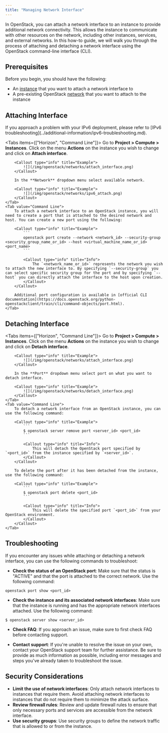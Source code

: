 ```yaml
---
title: "Managing Network Interface"
---
```




In OpenStack, you can attach a network interface to an instance to provide additional network connectivity. This allows the instance to communicate with other resources on the network, including other instances, services, and external networks. In this how-to guide, we will walk you through the process of attaching and detaching a network interface using the OpenStack command-line interface (CLI).

## Prerequisites

Before you begin, you should have the following:

- An [instance](../getting-started/creating-first-infrastructure.md) that you want to attach a network interface to
- A pre-existing OpenStack [network](../how-to-guides/create-networking.md) that you want to attach to the instance

## Attaching Interface

<Callout type="info" title="Info">
    If you approach a problem with your IPv6 deployment, please refer to [IPv6 troubleshooting](../additional-information/ipv6-troubleshooting.md).
</Callout>

<Tabs items={["Horizon", "Command Line"]}>
    <Tab value="Horizon">
        Go to **Project &gt; Compute &gt;  Instances**. Click on the menu **Actions** on the instance you wish to change and click on **Attach interface**.

        <Callout type="info" title="Example">
            ![](/img/openstack/networks/attach_interface.png)
        </Callout>

        In the **Network** dropdown menu select available network.

        <Callout type="info" title="Example">
            ![](/img/openstack/networks/ipv6_attach.png)
        </Callout>
    </Tab>
    <Tab value="Command Line">
        To attach a network interface to an OpenStack instance, you will need to create a port that is attached to the desired network and host. You can create a new port using the following:

        <Callout type="info" title="Example">
            ```
            openstack port create --network <network_id> --security-group <security_group_name_or_id> --host <virtual_machine_name_or_id> <port_name>
            ```

            <Callout type="info" title="Info">
                The `<network_name_or_id>` represents the network you wish to attach the new interface to. By specifying `--security-group` you can select specific security group for the port and by specifying `--host` you can directly attach the interface to the host upon creation.
            </Callout>
        </Callout>

        Additional port configuration is available in [official CLI documentation](https://docs.openstack.org/python-openstackclient/train/cli/command-objects/port.html).
    </Tab>
</Tabs>

## Detaching Interface

<Tabs items={["Horizon", "Command Line"]}>
    <Tab value="Horizon">
        Go to **Project &gt; Compute &gt;  Instances**. Click on the menu **Actions** on the instance you wish to change and click on **Detach interface**.

        <Callout type="info" title="Example">
            ![](/img/openstack/networks/attach_interface.png)
        </Callout>

        In the **Port** dropdown menu select port on what you want to detach interface.

        <Callout type="info" title="Example">
            ![](/img/openstack/networks/detach_interface.png)
        </Callout>
    </Tab>
    <Tab value="Command Line">
        To detach a network interface from an OpenStack instance, you can use the following command:

        <Callout type="info" title="Example">
            ```
            $ openstack server remove port <server_id> <port_id>
            ```

            <Callout type="info" title="Info">
                This will detach the OpenStack port specified by `<port_id>` from the instance specified by `<server_id>`.
            </Callout>
        </Callout>

        To delete the port after it has been detached from the instance, use the following command:

        <Callout type="info" title="Example">
            ```
            $ openstack port delete <port_id>
            ```

            <Callout type="info" title="Info">
                This will delete the specified port `<port_id>` from your OpenStack environment.
            </Callout>
        </Callout>
    </Tab>
</Tabs>

## Troubleshooting

If you encounter any issues while attaching or detaching a network interface, you can use the following commands to troubleshoot:

- **Check the status of an OpenStack port**: Make sure that the status is "ACTIVE" and that the port is attached to the correct network. Use the following command:

```
openstack port show <port_id>
```

- **Check the instance and its associated network interfaces**: Make sure that the instance is running and has the appropriate network interfaces attached. Use the following command:

```
$ openstack server show <server_id>
```

- **Check FAQ**: If you approach an issue, make sure to first check FAQ before contacting support.

- **Contact support**: If you're unable to resolve the issue on your own, contact your OpenStack support team for further assistance. Be sure to provide as much information as possible, including error messages and steps you've already taken to troubleshoot the issue.

## Security Considerations

- **Limit the use of network interfaces**: Only attach network interfaces to instances that require them. Avoid attaching network interfaces to instances that do not require them to minimize the attack surface.
- **Review firewall rules**: Review and update firewall rules to ensure that only necessary ports and services are accessible from the network interface.
- **Use security groups**: Use security groups to define the network traffic that is allowed to or from the instance.
